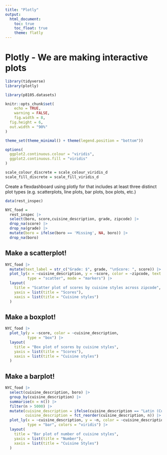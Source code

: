 ```yaml
---
title: "Plotly"
output: 
  html_document:
    toc: true
    toc_float: true
    theme: flatly
---
```


# Plotly - We are making interactive plots

```r
library(tidyverse)
library(plotly)

library(p8105.datasets)

knitr::opts_chunk$set(
	echo = TRUE,
	warning = FALSE,
	fig.width = 8, 
  fig.height = 6,
  out.width = "90%"
)

theme_set(theme_minimal() + theme(legend.position = "bottom"))

options(
  ggplot2.continuous.colour = "viridis",
  ggplot2.continuous.fill = "viridis"
)

scale_colour_discrete = scale_colour_viridis_d
scale_fill_discrete = scale_fill_viridis_d
```

Create a flexdashboard using plotly for that includes at least three distinct plot types (e.g. scatterplots, line plots, bar plots, box plots, etc.)

```r
data(rest_inspec)

NYC_food =
  rest_inspec |> 
  select(boro, score,cuisine_description, grade, zipcode) |> 
  drop_na(score) |> 
  drop_na(grade) |>
  mutate(boro = ifelse(boro == 'Missing', NA, boro)) |> 
  drop_na(boro) 
```

## Make a scatterplot!

```r
NYC_food |> 
  mutate(text_label = str_c("Grade: $", grade, "\nScore: ", score)) |> #\n: line break
  plot_ly(x = ~cuisine_description, y = ~score, color = ~zipcode, text = ~text_label,
          type = "scatter", mode = "markers") |>
  layout(
    title = "Scatter plot of scores by cuisine styles across zipcode",
    yaxis = list(title = "Scores"),
    xaxis = list(title = "Cuisine styles")
  )
```

## Make a boxplot!

```r
NYC_food |> 
  plot_ly(y = ~score, color = ~cuisine_description, 
          type = "box") |>
  layout(
    title = "Box plot of scores by cuisine styles",
    yaxis = list(title = "Scores"),
    xaxis = list(title = "Cuisine styles")
  )
```

## Make a barplot!

```r
NYC_food |>
  select(cuisine_description, boro) |>
  group_by(cuisine_description) |>
  summarise(n = n()) |>
  filter(n > 5000) |> 
  mutate(cuisine_description = ifelse(cuisine_description == "Latin (Cuban, Dominican, Puerto Rican, South & Central American)", "Latin",cuisine_description),
         cuisine_description = fct_reorder(cuisine_description, n)) |>
  plot_ly(x = ~cuisine_description, y = ~n, color = ~cuisine_description,
          type = "bar", colors = "viridis") |>
  layout(
    title = "Bar plot of number of cuisine styles",
    yaxis = list(title = "Number"),
    xaxis = list(title = "Cuisine Styles")
  )
```
